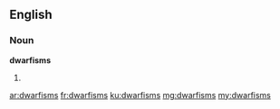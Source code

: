 ==English==

===Noun===
'''dwarfisms'''

# {{plural of|[[dwarfism]]}}

[[ar:dwarfisms]]
[[fr:dwarfisms]]
[[ku:dwarfisms]]
[[mg:dwarfisms]]
[[my:dwarfisms]]
